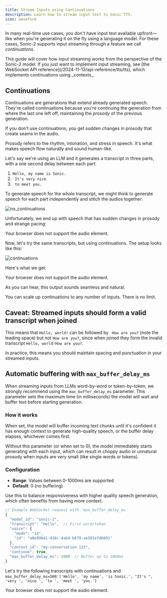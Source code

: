 ```yaml
---
title: Stream Inputs using Continuations
description: Learn how to stream input text to Sonic TTS.
icon: waveform
---
```

In many real-time use cases, you don't have input text available upfront—like when you're generating it on the fly using a language model. For these cases, Sonic-2 supports input streaming through a feature we call _continuations_.

<Info>
This guide will cover how input streaming works from the perspective of the Sonic-2 model. If you just want to implement input streaming, see [the WebSocket API reference](/2024-11-13/api-reference/tts/tts), which implements continuations using _contexts_.
</Info>

## Continuations

Continuations are generations that extend already generated speech. They're called continuations because you're continuing the generation from where the last one left off, maintaining the _prosody_ of the previous generation.

If you don't use continuations, you get sudden changes in prosody that create seams in the audio.

<Note>
Prosody refers to the rhythm, intonation, and stress in speech. It's what makes speech flow naturally and sound human-like.
</Note>

Let's say we're using an LLM and it generates a transcript in three parts, with a one second delay between each part:

1. `Hello, my name is Sonic.`
2. ` It's very nice`
3. ` to meet you.`

To generate speech for the whole transcript, we might think to generate speech for each part independently and stitch the audios together:

<Frame caption="Figure 1: Generate transcripts independently & stitch them together.">
    <img src="/assets/images/concepts_continuations_without_continuations.png" alt="no_continuations" />
</Frame>

Unfortunately, we end up with speech that has sudden changes in prosody and strange pacing:


<AudioPlayer src="/assets/audio/agents/agent_without_background_sound_sample.wav">
  Your browser does not support the audio element.
</AudioPlayer>


Now, let's try the same transcripts, but using continuations. The setup looks like this:

<Frame caption="Figure 2: Generate transcripts using continuations.">
    <img src="/assets/images/concepts_continuations_with_continuations.png" alt="continuations" />
</Frame>

Here's what we get:

<AudioPlayer src="/assets/audio/agents/agent_with_background_sound_sample.mp3">
  Your browser does not support the audio element.
</AudioPlayer>

As you can hear, this output sounds seamless and natural.

<Check>
You can scale up continuations to any number of inputs. There is no limit.
</Check>

## Caveat: Streamed inputs should form a valid transcript when joined

This means that `Hello, world!` can be followed by ` How are you?` (note the leading space) but not `How are you?`, since when joined they form the invalid transcript `Hello, world!How are you?`.

In practice, this means you should maintain spacing and punctuation in your streamed inputs.

## Automatic buffering with `max_buffer_delay_ms`

When streaming inputs from LLMs word-by-word or token-by-token, we strongly recommend using the `max_buffer_delay_ms` parameter. This parameter sets the maximum time (in milliseconds) the model will wait and buffer text before starting generation.

### How it works

When set, the model will buffer incoming text chunks until it's confident it has enough context to generate high-quality speech, or the buffer delay elapses, whichever comes first.

Without this parameter (or when set to 0), the model immediately starts generating with each input, which can result in choppy audio or unnatural prosody when inputs are very small (like single words or tokens).

### Configuration

- **Range**: Values between 0-1000ms are supported
- **Default**: 0 (no buffering)

Use this to balance responsiveness with higher quality speech generation, which often benefits from having more context.

```js
// Example WebSocket request with `max_buffer_delay_ms`
{
  "model_id": "sonic-2",
  "transcript": "Hello",  // First word/token
  "voice": {
    "mode": "id",
    "id": "a0e99841-438c-4a64-b679-ae501e7d6091"
  },
  "context_id": "my-conversation-123",
  "continue": true,
  "max_buffer_delay_ms": 1000  // Buffer up to 1000ms
}
```

Let's try the following transcripts with continuations and `max_buffer_delay_ms=500`: `['Hello', 'my name', 'is Sonic.', "It's ", 'very ', 'nice ', 'to ', 'meet ', 'you.']`

<AudioPlayer src="/assets/audio/agents/agent_with_background_sound_sample.mp3">
  Your browser does not support the audio element.
</AudioPlayer>

